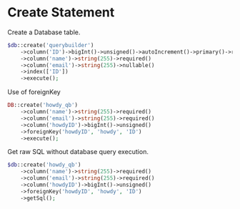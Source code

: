 # Create Statement

Create a Database table.

``` php
$db::create('querybuilder')
    ->column('ID')->bigInt()->unsigned()->autoIncrement()->primary()->required()
    ->column('name')->string(255)->required()
    ->column('email')->string(255)->nullable()
    ->index(['ID'])
    ->execute();
```

Use of foreignKey

```php
DB::create('howdy_qb')
    ->column('name')->string(255)->required()
    ->column('email')->string(255)->required()
    ->column('howdyID')->bigInt()->unsigned()
    ->foreignKey('howdyID', 'howdy', 'ID')
    ->execute();
```

Get raw SQL without database query execution.

```php
$db::create('howdy_qb')
    ->column('name')->string(255)->required()
    ->column('email')->string(255)->required()
    ->column('howdyID')->bigInt()->unsigned()
    ->foreignKey('howdyID', 'howdy', 'ID')
    ->getSql();
```
